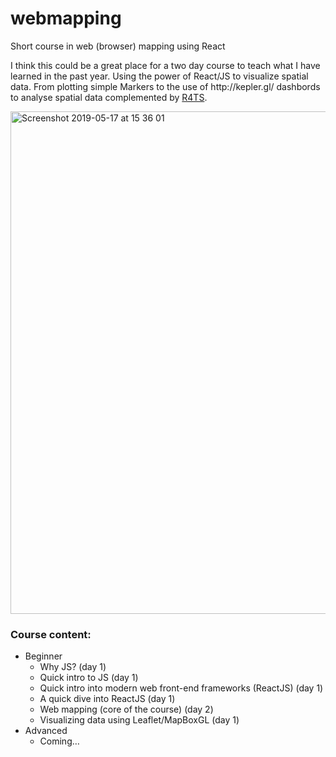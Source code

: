 # webmapping
Short course in web (browser) mapping using React

I think this could be a great place for a two day course to teach what I have learned in the past year. Using the power of React/JS to visualize spatial data. From plotting simple Markers to the use of http://kepler.gl/ dashbords to analyse spatial data complemented by [R4TS](https://github.com/ITSLeeds/R4TS).

<img width="804" alt="Screenshot 2019-05-17 at 15 36 01" src="https://user-images.githubusercontent.com/408568/57935369-865c7580-78b9-11e9-8108-86ed586d38a8.png">

### Course content:

* Beginner
  * Why JS? (day 1)
  * Quick intro to JS (day 1)
  * Quick intro into modern web front-end frameworks (ReactJS) (day 1)
  * A quick dive into ReactJS (day 1)
  * Web mapping (core of the course)  (day 2)
  * Visualizing data using Leaflet/MapBoxGL (day 1)
* Advanced
  * Coming...